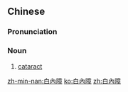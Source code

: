 {{also|白内障}}
==Chinese==
{{zh-forms|s=白内障|type=12}}
{{wikipedia|lang=zh}}

===Pronunciation===
{{zh-pron
|m=báinèizhàng
|c=baak6 noi6 zoeng3
|mn=pe̍h-lāi-chiàng/pe̍h-lāi-chiòng
|cat=n
}}

===Noun===
{{zh-noun}}

# {{lb|zh|ophthalmology|diseases}} [[cataract]] {{gloss|[[opacity]] of the lens in the eye, which can be removed by surgery}}

[[zh-min-nan:白內障]]
[[ko:白內障]]
[[zh:白內障]]